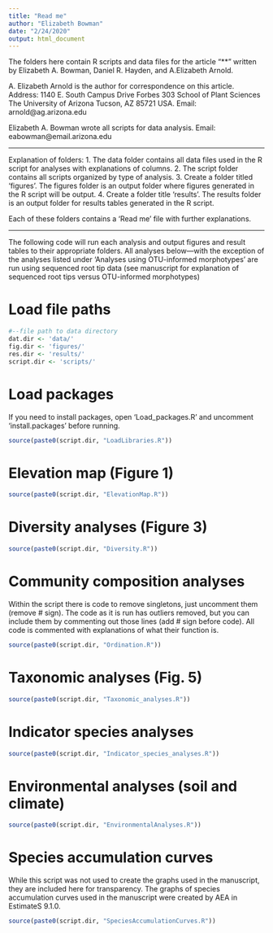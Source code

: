 ```yaml
---
title: "Read me"
author: "Elizabeth Bowman"
date: "2/24/2020"
output: html_document
---
```


The folders here contain R scripts and data files for the article "**" written by Elizabeth A. Bowman, Daniel R. Hayden, and A.Elizabeth Arnold.

A. Elizabeth Arnold is the author for correspondence on this article. 
Address: 1140 E. South Campus Drive
Forbes 303
School of Plant Sciences
The University of Arizona
Tucson, AZ 85721 USA. 
Email: arnold@ag.arizona.edu

Elizabeth A. Bowman wrote all scripts for data analysis.
Email: eabowman@email.arizona.edu

------------------------------------------------------------------------------------------

Explanation of folders:
1. The data folder contains all data files used in the R script for analyses with
explanations of columns.
2. The script folder contains all scripts organized by type of analysis.
3. Create a folder titled 'figures'. The figures folder is an output folder where figures
generated in the R script will be output.
4. Create a folder title 'results'. The results folder is an output folder for results tables generated in the R script.

Each of these folders contains a 'Read me' file with further explanations.

------------------------------------------------------------------------------------------

The following code will run each analysis and output figures and result tables to their
appropriate folders. All analyses below—with the exception of the analyses listed under 'Analyses using OTU-informed morphotypes' are run using sequenced root tip data (see manuscript for explanation of sequenced root tips versus OTU-informed morphotypes)

# Load file paths

```r
#--file path to data directory
dat.dir <- 'data/'
fig.dir <- 'figures/'
res.dir <- 'results/'
script.dir <- 'scripts/'
```

# Load packages  

If you need to install packages, open 'Load_packages.R' and uncomment 'install.packages'
before running. 

```r
source(paste0(script.dir, "LoadLibraries.R"))
```

# Elevation map (Figure 1)

```r
source(paste0(script.dir, "ElevationMap.R"))
```

# Diversity analyses (Figure 3)

```r
source(paste0(script.dir, "Diversity.R"))
```

# Community composition analyses 

Within the script there is code to remove singletons, just uncomment them (remove # sign). The code as it is run has outliers removed, but you can include them by commenting out those lines (add # sign before code). All code is commented with explanations of what their function is.

```r
source(paste0(script.dir, "Ordination.R"))
```

# Taxonomic analyses (Fig. 5)

```r
source(paste0(script.dir, "Taxonomic_analyses.R"))
```

# Indicator species analyses 

```r
source(paste0(script.dir, "Indicator_species_analyses.R"))
```

# Environmental analyses (soil and climate)

```r
source(paste0(script.dir, "EnvironmentalAnalyses.R"))
```

# Species accumulation curves

While this script was not used to create the graphs used in the manuscript, they are included here for transparency. The graphs of species accumulation curves used in the manuscript were created by AEA in EstimateS 9.1.0.

```r
source(paste0(script.dir, "SpeciesAccumulationCurves.R"))
```
